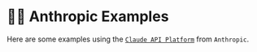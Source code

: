
# 🕺🏻 Anthropic Examples

Here are some examples using the [`Claude API Platform`](https://www.anthropic.com/api) from `Anthropic`.

<DocCardList />
